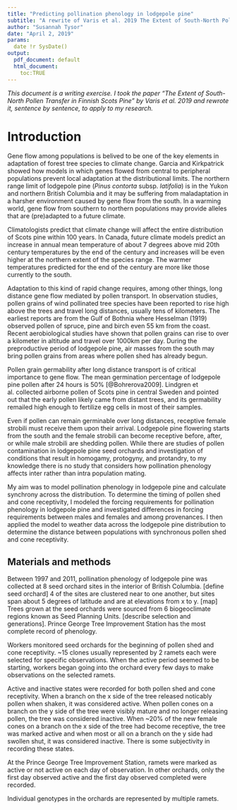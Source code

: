 ```yaml
---
title: "Predicting pollination phenology in lodgepole pine"
subtitle: "A rewrite of Varis et al. 2019 The Extent of South-North Pollen Transfer in Finnish Scots Pine"
author: "Susannah Tysor"
date: "April 2, 2019"
params:
  date !r SysDate()
output:
  pdf_document: default
  html_document: 
    toc:TRUE
---
```


*This document is a writing exercise. I took the paper "The Extent of South-North Pollen Transfer in Finnish Scots Pine" by Varis et al. 2019 and rewrote it, sentence by sentence, to apply to my research.*

# Introduction

Gene flow among populations is belived to be one of the key elements in adaptation of forest tree species to climate change. Garcia and Kirkpatrick showed how models in which genes flowed from central to peripheral populations prevent local adaptation at the distributional limits. The northern range limit of lodgepole pine (*Pinus contorta* subsp. *latifolia*) is in the Yukon and northern British Columbia and it may be suffering from maladaptation in a harsher environment caused by gene flow from the south. In a warming world, gene flow from southern to northern populations may provide alleles that are (pre)adapted to a future climate.

Climatologists predict that climate change will affect the entire distribution of Scots pine within 100 years. In Canada, future climate models predict an increase in annual mean temperature of about 7 degrees above mid 20th century temperatures by the end of the century and increases will be even higher at the northern extent of the species range. The warmer temperatures predicted for the end of the century are more like those currently to the south.

Adaptation to this kind of rapid change requires, among other things, long distance gene flow mediated by pollen transport. In observation studies, pollen grains of wind pollinated tree species have been reported to rise high above the trees and travel long distances, usually tens of kilometers. The earliest reports are from the Gulf of Bothnia where Hesselman (1919) observed pollen of spruce, pine and birch even 55 km from the coast. Recent aerobiological studies have shown that pollen grains can rise to over a kilometer in altitude and travel over 1000km per day. During the preproductive period of lodgepole pine, air masses from the south may bring pollen grains from areas where pollen shed has already begun.

Pollen grain germability after long distance transport is of critical importance to gene flow. The mean germination percentage of lodgepole pine pollen after 24 hours is 50% [@Bohrerova2009]. Lindgren et al. collected airborne pollen of Scots pine in central Sweden and pointed out that the early pollen likely came from distant trees, and its germability remailed high enough to fertilize egg cells in most of their samples.

Even if pollen can remain germinable over long distances, receptive female strobili must receive them upon their arrival. Lodgepole pine flowering starts from the south and the female strobili can become receptive before, after, or while male strobili are shedding pollen. While there are studies of pollen contamination in lodgepole pine seed orchards and investigation of conditions that result in homogamy, protogyny, and protandry, to my knowledge there is no study that considers how pollination phenology affects inter rather than intra population mating. 

My aim was to model pollination phenology in lodgepole pine and calculate synchrony across the distribution. To determine the timing of pollen shed and cone receptivity, I modeled the forcing requirements for pollination phenology in lodgepole pine and investigated differences in forcing requirements between males and females and among provenances. I then applied the model to weather data across the lodgepole pine distribution to determine the distance between populations with synchronous pollen shed and cone receptivity.

## Materials and methods

Between 1997 and 2011, pollination phenology of lodgepole pine was collected at 8 seed orchard sites in the interior of British Columbia. [define seed orchard] 4 of the sites are clustered near to one another, but sites span about 5 degrees of latitude and are at elevations from x to y. [map] Trees grown at the seed orchards were sourced from 6 biogeoclimate regions known as Seed Planning Units. [describe selection and generations]. Prince George Tree Improvement Station has the most complete record of phenology.

Workers monitored seed orchards for the beginning of pollen shed and cone receptivity. ~15 clones usually represented by 2 ramets each were selected for specific observations. When the active period seemed to be starting, workers began going into the orchard every few days to make observations on the selected ramets.

Active and inactive states were recorded for both pollen shed and cone receptivity. When a branch on the x side of the tree released noticably pollen when shaken, it was considered active. When pollen cones on a branch on the y side of the tree were visibly mature and no longer releasing pollen, the tree was considered inactive. When ~20% of the new female cones on a branch on the x side of the tree had become receptive, the tree was marked active and when most or all on a branch on the y side had swollen shut, it was considered inactive. There is some subjectivity in recording these states.

At the Prince George Tree Improvement Station, ramets were marked as active or not active on each day of observation. In other orchards, only the first day observed active and the first day observed completed were recorded.

Individual genotypes in the orchards are represented by multiple ramets.























































